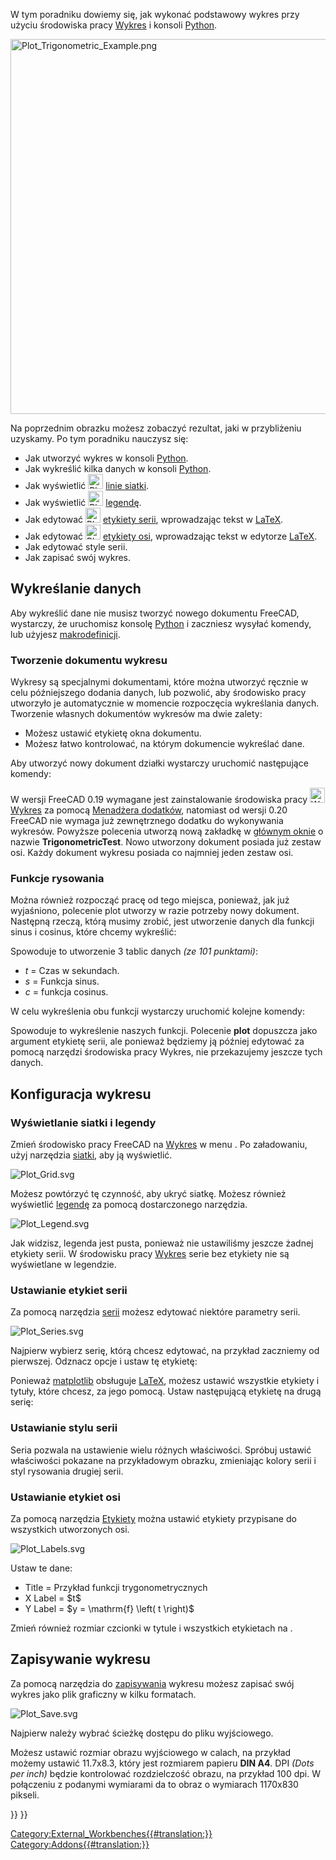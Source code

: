 <languages/>

<div class="mw-translate-fuzzy">
{{TutorialInfo/pl
|Topic=Poradnik: Podstawy środowiska pracy Wykres
|Level=Początkujący
|Time=
|Author=
|FCVersion=-
|Files=
}}
</div>

W tym poradniku dowiemy się, jak wykonać podstawowy wykres przy użyciu środowiska pracy [[Plot_Workbench/pl|Wykres]] i konsoli [[Python_console/pl|Python]]. 

[[Image:Plot_Trigonometric_Example.png|600px]]
{{Caption|Przykład prostego wykresu}}

Na poprzednim obrazku możesz zobaczyć rezultat, jaki w przybliżeniu uzyskamy. Po tym poradniku nauczysz się:
* Jak utworzyć wykres w konsoli [[Python_console/pl|Python]].
* Jak wykreślić kilka danych w konsoli [[Python_console/pl|Python]].
* Jak wyświetlić [[Image:Plot_Grid.svg|24px]] [[Plot_Grid/pl|linie siatki]].
* Jak wyświetlić [[Image:Plot_Legend.svg|24px]] [[Plot_Legend/pl|legendę]].
* Jak edytować [[Image:Plot_Series.svg|24px]] [[Plot_Series/pl|etykiety serii]], wprowadzając tekst w [http://www.latex-project.org LaTeX].
* Jak edytować [[Image:Plot_Labels.svg|24px]] [[Plot_Labels/pl|etykiety osi]], wprowadzając tekst w edytorze [http://www.latex-project.org LaTeX].
* Jak edytować style serii.
* Jak zapisać swój wykres.

<span id="Plotting_data"></span>
==Wykreślanie danych==

Aby wykreślić dane nie musisz tworzyć nowego dokumentu FreeCAD, wystarczy, że uruchomisz konsolę [[Python_console/pl|Python]] i zaczniesz wysyłać komendy, lub użyjesz [[Macros/pl|makrodefinicji]].

<span id="Creating_plot_document"></span>
===Tworzenie dokumentu wykresu===

Wykresy są specjalnymi dokumentami, które można utworzyć ręcznie w celu późniejszego dodania danych, lub pozwolić, aby środowisko pracy utworzyło je automatycznie w momencie rozpoczęcia wykreślania danych. Tworzenie własnych dokumentów wykresów ma dwie zalety:
* Możesz ustawić etykietę okna dokumentu.
* Możesz łatwo kontrolować, na którym dokumencie wykreślać dane.

Aby utworzyć nowy dokument działki wystarczy uruchomić następujące komendy:

{{Code|code=
try:
    from FreeCAD.Plot import Plot
except ImportError:
    from freecad.plot import Plot

Plot.figure("TrigonometricTest")
}}

W wersji FreeCAD 0.19 wymagane jest zainstalowanie środowiska pracy [[Image:Workbench_Plot.svg|24px]] [[Plot_Workbench/pl|Wykres]] za pomocą [[Std_AddonMgr/pl|Menadżera dodatków]], natomiast od wersji 0.20 FreeCAD nie wymaga już zewnętrznego dodatku do wykonywania wykresów.
Powyższe polecenia utworzą nową zakładkę w [[Main_view_area/pl|głównym oknie]] o nazwie '''TrigonometricTest'''. Nowo utworzony dokument posiada już zestaw osi. Każdy dokument wykresu posiada co najmniej jeden zestaw osi.

<span id="Drawing_functions"></span>
===Funkcje rysowania===

Można również rozpocząć pracę od tego miejsca, ponieważ, jak już wyjaśniono, polecenie plot utworzy w razie potrzeby nowy dokument. Następną rzeczą, którą musimy zrobić, jest utworzenie danych dla funkcji sinus i cosinus, które chcemy wykreślić:

{{Code|code=
import math
t = range(0,101)
t = [tt/100.0 for tt in t]
s = [math.sin(2.0*math.pi*tt) for tt in t]
c = [math.cos(2.0*math.pi*tt) for tt in t]
}}

Spowoduje to utworzenie 3 tablic danych ''(ze 101 punktami)'':
* ''t'' = Czas w sekundach.
* ''s'' = Funkcja sinus.
* ''c'' = funkcja cosinus.

W celu wykreślenia obu funkcji wystarczy uruchomić kolejne komendy:

{{Code|code=
Plot.plot(t,s)
Plot.plot(t,c)
}}

Spowoduje to wykreślenie naszych funkcji. Polecenie '''plot''' dopuszcza jako argument etykietę serii, ale ponieważ będziemy ją później edytować za pomocą narzędzi środowiska pracy Wykres, nie przekazujemy jeszcze tych danych.

<span id="Configuring_plot"></span>
==Konfiguracja wykresu==

<span id="Showing_grid_and_legend"></span>
===Wyświetlanie siatki i legendy===

Zmień środowisko pracy FreeCAD na [[Plot_Workbench/pl|Wykres]] w menu {{MenuCommand|Widok → Środowiska pracy}}. Po załadowaniu, użyj narzędzia [[Plot_Grid/pl|siatki]], aby ją wyświetlić.

[[Image:Plot_Grid.svg‎]]
{{Caption|Ikonka narzędzia Pokaż / ukryj siatkę}}

Możesz powtórzyć tę czynność, aby ukryć siatkę. Możesz również wyświetlić [[Plot_Legend/pl|legendę]] za pomocą dostarczonego narzędzia.

[[Image:Plot_Legend.svg]]
{{Caption|Ikonka narzędzia Pokaż / ukryj legendę}}

Jak widzisz, legenda jest pusta, ponieważ nie ustawiliśmy jeszcze żadnej etykiety serii. W środowisku pracy [[Plot_Workbench/pl|Wykres]] serie bez etykiety nie są wyświetlane w legendzie.

<span id="Setting_series_label"></span>
===Ustawianie etykiet serii===

Za pomocą narzędzia [[Plot_Series/pl|serii]] możesz edytować niektóre parametry serii.

[[Image:Plot_Series.svg‎]]
{{Caption|Ikonka narzędzia konfiguracji serii}}

Najpierw wybierz serię, którą chcesz edytować, na przykład zaczniemy od pierwszej. Odznacz opcje {{CheckBox|Brak etykiety}} i ustaw tę etykietę:

{{Code|code=
$y = \sin \left( 2 \pi t \right)$
}}

Ponieważ [http://matplotlib.org/ matplotlib] obsługuje [http://www.latex-project.org LaTeX], możesz ustawić wszystkie etykiety i tytuły, które chcesz, za jego pomocą. Ustaw następującą etykietę na drugą serię:

{{Code|code=
$y = \cos \left( 2 \pi t \right)$
}}

<span id="Setting_series_style"></span>
===Ustawianie stylu serii===

Seria pozwala na ustawienie wielu różnych właściwości. Spróbuj ustawić właściwości pokazane na przykładowym obrazku, zmieniając kolory serii i styl rysowania drugiej serii.

<span id="Setting_axes_labels"></span>
===Ustawianie etykiet osi===

Za pomocą narzędzia [[Plot_Labels/pl|Etykiety]] można ustawić etykiety przypisane do wszystkich utworzonych osi.

[[Image:Plot_Labels.svg‎]]
{{Caption|Ikonka narzędzia Ustaw etykiety}}

Ustaw te dane:
* Title = Przykład funkcji trygonometrycznych
* X Label = $t$
* Y Label = $y = \mathrm{f} \left( t \right)$

Zmień również rozmiar czcionki w tytule i wszystkich etykietach na {{Value|20}}.

<span id="Saving_plot"></span>
==Zapisywanie wykresu==

Za pomocą narzędzia do [[Plot_Save/pl|zapisywania]] wykresu możesz zapisać swój wykres jako plik graficzny w kilku formatach.

[[Image:Plot_Save.svg]]
{{Caption|Ikonka narzędzia Zapisz wykres}}

Najpierw należy wybrać ścieżkę dostępu do pliku wyjściowego.

Możesz ustawić rozmiar obrazu wyjściowego w calach, na przykład możemy ustawić 11.7x8.3, który jest rozmiarem papieru '''DIN A4'''. DPI ''(Dots per inch)'' będzie kontrolować rozdzielczość obrazu, na przykład 100 dpi. W połączeniu z podanymi wymiarami da to obraz o wymiarach 1170x830 pikseli.


{{Plot_Tools_navi{{#translation:}}}}
{{Userdocnavi{{#translation:}}}}
[[Category:External_Workbenches{{#translation:}}]]
[[Category:Addons{{#translation:}}]]